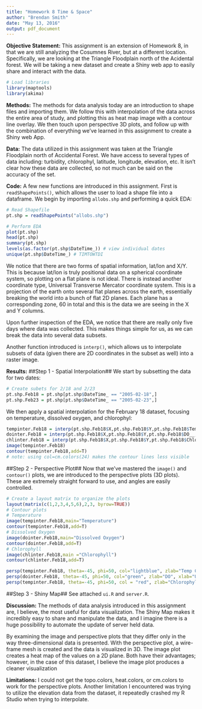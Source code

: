```yaml
---
title: "Homework 8 Time & Space"
author: "Brendan Smith"
date: "May 13, 2016"
output: pdf_document
---
```


**Objective Statement:** This assignment is an extension of Homework 8, in that we are still analyzing the Cosumnes River, but at a different location. Specifically, we are looking at the Triangle Floodplain north of the Acidental forest. We will be taking a new dataset and create a Shiny web app to easily share and interact with the data.

```r
# Load libraries
library(maptools)
library(akima)
```

**Methods:** The methods for data analysis today are an introduction to shape files and importing them. We follow this with interpolation of the data across the entire area of study, and plotting this as heat map image with a contour line overlay. We then touch upon perspective 3D plots, and follow up with the combination of everything we've learned in this assignment to create a Shiny web App.

**Data:** The data utilized in this assignment was taken at the Triangle Floodplain north of Accidental Forest. We have access to several types of data including: turbidity, chlorophyl, latitude, longitude, elevation, etc. It isn't clear how these data are collected, so not much can be said on the accuracy of the set.

**Code:** A few new functions are introduced in this assignment. First is `readShapePoints()`, which allows the user to load a shape file into a dataframe. We begin by importing `allobs.shp` and performing a quick EDA:

```r
# Read Shapefile
pt.shp = readShapePoints("allobs.shp")

# Perform EDA
plot(pt.shp)
head(pt.shp)
summary(pt.shp)
levels(as.factor(pt.shp$DateTime_)) # view individual dates
unique(pt.shp$DateTime_) # TIMTOWTDI
```

We notice that there are two forms of spatial information, lat/lon and X/Y. This is because lat/lon is truly positional data on a spherical coordinate system, so plotting on a flat plane is not ideal. There is instead another coordinate type, Universal Transverse Mercator coordinate system. This is a projection of the earth onto several flat planes across the earth, essentially breaking the world into a bunch of flat 2D planes. Each plane has a corresponding zone, 60 in total and this is the data we are seeing in the X and Y columns.

Upon further inspection of the EDA, we notice that there are really only five days where data was collected. This makes things simple for us, as we can break the data into several data subsets.

Another function introduced is `interp()`, which allows us to interpolate subsets of data (given there are 2D coordinates in the subset as well) into a raster image.

**Results:**
##Step 1 - Spatial Interpolation##
We start by subsetting the data for two dates:
```r
# Create subets for 2/18 and 2/23
pt.shp.Feb18 = pt.shp[pt.shp$DateTime_ == "2005-02-18",]
pt.shp.Feb23 = pt.shp[pt.shp$DateTime_ == "2005-02-23",]
```

We then apply a spatial interpolation for the February 18 dataset, focusing on temperature, dissolved oxygen, and chlorophyl:

```r
tempinter.Feb18 = interp(pt.shp.Feb18$X,pt.shp.Feb18$Y,pt.shp.Feb18$Temp,duplicate='mean')
dointer.Feb18 = interp(pt.shp.Feb18$X,pt.shp.Feb18$Y,pt.shp.Feb18$DO__,duplicate='mean')
chlinter.Feb18 = interp(pt.shp.Feb18$X,pt.shp.Feb18$Y,pt.shp.Feb18$Chlorophyl,duplicate='mean')
image(tempinter.Feb18)
contour(tempinter.Feb18,add=T)
# note: using col=cm.colors(24) makes the contour lines less visible
```

##Step 2 - Perspective Plot##
Now that we've mastered the `image()` and `contour()` plots, we are introduced to the perspective plots (3D plots). These are extremely straight forward to use, and angles are easily controlled.
```r
# Create a layout matrix to organize the plots
layout(matrix(c(1,2,3,4,5,6),2,3, byrow=TRUE))
# Contour plots
# Temperature
image(tempinter.Feb18,main="Temperature")
contour(tempinter.Feb18,add=T) 
# Dissolved Oxygen
image(dointer.Feb18,main="Dissolved Oxygen")
contour(dointer.Feb18,add=T) 
# Chlorophyll
image(chlinter.Feb18,main ="Chlorophyll")
contour(chlinter.Feb18,add=T) 

persp(tempinter.Feb18, theta=-45, phi=50, col="lightblue", zlab="Temp C", xlab="UTM X (m)", ylab="UTM Y (m)")
persp(dointer.Feb18, theta=-45, phi=50, col="green", zlab="DO", xlab="UTM X (m)", ylab="UTM Y (m)")
persp(tempinter.Feb18, theta=-45, phi=50, col = "red", zlab="Chlorophyll", xlab="UTM X (m)", ylab="UTM Y (m)")
```

##Step 3 - Shiny Map##
See attached `ui.R` and `server.R`.

**Discussion:** The methods of data analysis introduced in this assignment are, I believe, the most useful for data visualization. The Shiny Map makes it incredibly easy to share and manipulate the data, and I imagine there is a huge possibility to automate the update of server held data.

By examining the image and perspective plots that they differ only in the way three-dimensional data is presented. With the perspective plot, a wire-frame mesh is created and the data is visualized in 3D. The image plot creates a heat map of the values on a 2D plane. Both have their advantages; however, in the case of this dataset, I believe the image plot produces a cleaner visualization

**Limitations:** I could not get the topo.colors, heat.colors, or cm.colors to work for the perspective plots. Another limitation I encountered was trying to utilize the elevation data from the dataset, it repeatedly crashed my R Studio when trying to interpolate.